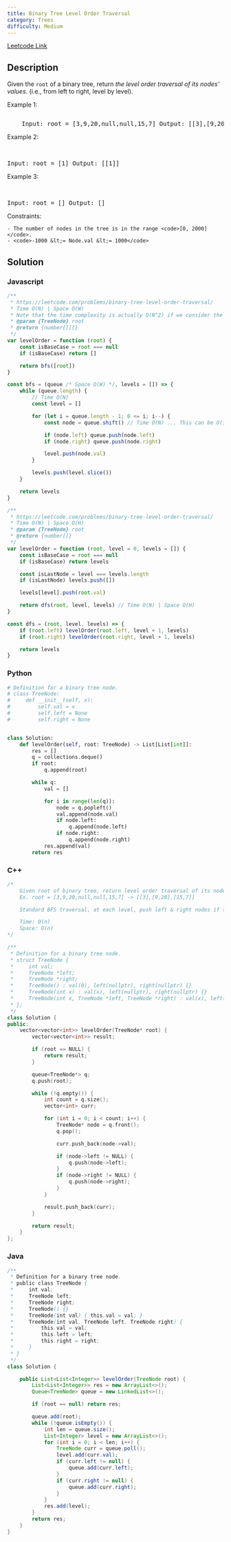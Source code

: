 ```yaml
---
title: Binary Tree Level Order Traversal
category: Trees
difficulty: Medium
---
```


<Callout>

[Leetcode Link](https://leetcode.com/problems/binary-tree-level-order-traversal)

</Callout>

## Description

Given the <code>root</code> of a binary tree, return _the level order traversal of its nodes&#39; values_. (i.e., from left to right, level by level).

Example 1:

<Image
	alt=""
	src="https://assets.leetcode.com/uploads/2021/02/19/tree1.jpg"
	width={277}
	height={302}
/>
<br />
<pre className="overflow-x-auto">
	Input: root = [3,9,20,null,null,15,7] Output: [[3],[9,20],[15,7]]
</pre>

Example 2:

<br />
<pre className="overflow-x-auto">Input: root = [1] Output: [[1]]</pre>

Example 3:

<br />
<pre className="overflow-x-auto">Input: root = [] Output: []</pre>

Constraints:

    - The number of nodes in the tree is in the range <code>[0, 2000]</code>.
    - <code>-1000 &lt;= Node.val &lt;= 1000</code>

## Solution

### Javascript

```javascript
/**
 * https://leetcode.com/problems/binary-tree-level-order-traversal/
 * Time O(N) | Space O(W)
 * Note that the time complexity is actually O(N^2) if we consider the fact that we use an array as a queue. Calling Array.shift() takes O(N).
 * @param {TreeNode} root
 * @return {number[][]}
 */
var levelOrder = function (root) {
	const isBaseCase = root === null
	if (isBaseCase) return []

	return bfs([root])
}

const bfs = (queue /* Space O(W) */, levels = []) => {
	while (queue.length) {
		// Time O(N)
		const level = []

		for (let i = queue.length - 1; 0 <= i; i--) {
			const node = queue.shift() // Time O(N) ... This can be O(1) if we use an actual queue data structure

			if (node.left) queue.push(node.left)
			if (node.right) queue.push(node.right)

			level.push(node.val)
		}

		levels.push(level.slice())
	}

	return levels
}

/**
 * https://leetcode.com/problems/binary-tree-level-order-traversal/
 * Time O(N) | Space O(H)
 * @param {TreeNode} root
 * @return {number[]}
 */
var levelOrder = function (root, level = 0, levels = []) {
	const isBaseCase = root === null
	if (isBaseCase) return levels

	const isLastNode = level === levels.length
	if (isLastNode) levels.push([])

	levels[level].push(root.val)

	return dfs(root, level, levels) // Time O(N) | Space O(H)
}

const dfs = (root, level, levels) => {
	if (root.left) levelOrder(root.left, level + 1, levels)
	if (root.right) levelOrder(root.right, level + 1, levels)

	return levels
}
```

### Python

```python
# Definition for a binary tree node.
# class TreeNode:
#     def __init__(self, x):
#         self.val = x
#         self.left = None
#         self.right = None


class Solution:
    def levelOrder(self, root: TreeNode) -> List[List[int]]:
        res = []
        q = collections.deque()
        if root:
            q.append(root)

        while q:
            val = []

            for i in range(len(q)):
                node = q.popleft()
                val.append(node.val)
                if node.left:
                    q.append(node.left)
                if node.right:
                    q.append(node.right)
            res.append(val)
        return res

```

### C++

```cpp
/*
    Given root of binary tree, return level order traversal of its nodes (left to right)
    Ex. root = [3,9,20,null,null,15,7] -> [[3],[9,20],[15,7]]

    Standard BFS traversal, at each level, push left & right nodes if they exist to queue

    Time: O(n)
    Space: O(n)
*/

/**
 * Definition for a binary tree node.
 * struct TreeNode {
 *     int val;
 *     TreeNode *left;
 *     TreeNode *right;
 *     TreeNode() : val(0), left(nullptr), right(nullptr) {}
 *     TreeNode(int x) : val(x), left(nullptr), right(nullptr) {}
 *     TreeNode(int x, TreeNode *left, TreeNode *right) : val(x), left(left), right(right) {}
 * };
 */
class Solution {
public:
    vector<vector<int>> levelOrder(TreeNode* root) {
        vector<vector<int>> result;

        if (root == NULL) {
            return result;
        }

        queue<TreeNode*> q;
        q.push(root);

        while (!q.empty()) {
            int count = q.size();
            vector<int> curr;

            for (int i = 0; i < count; i++) {
                TreeNode* node = q.front();
                q.pop();

                curr.push_back(node->val);

                if (node->left != NULL) {
                    q.push(node->left);
                }
                if (node->right != NULL) {
                    q.push(node->right);
                }
            }

            result.push_back(curr);
        }

        return result;
    }
};

```

### Java

```java
/**
 * Definition for a binary tree node.
 * public class TreeNode {
 *     int val;
 *     TreeNode left;
 *     TreeNode right;
 *     TreeNode() {}
 *     TreeNode(int val) { this.val = val; }
 *     TreeNode(int val, TreeNode left, TreeNode right) {
 *         this.val = val;
 *         this.left = left;
 *         this.right = right;
 *     }
 * }
 */
class Solution {

    public List<List<Integer>> levelOrder(TreeNode root) {
        List<List<Integer>> res = new ArrayList<>();
        Queue<TreeNode> queue = new LinkedList<>();

        if (root == null) return res;

        queue.add(root);
        while (!queue.isEmpty()) {
            int len = queue.size();
            List<Integer> level = new ArrayList<>();
            for (int i = 0; i < len; i++) {
                TreeNode curr = queue.poll();
                level.add(curr.val);
                if (curr.left != null) {
                    queue.add(curr.left);
                }
                if (curr.right != null) {
                    queue.add(curr.right);
                }
            }
            res.add(level);
        }
        return res;
    }
}

```
